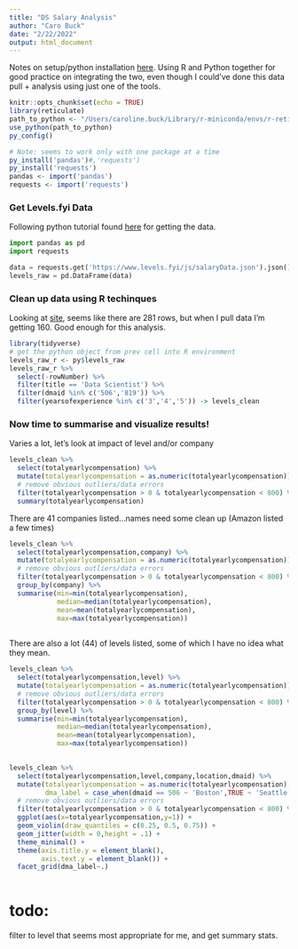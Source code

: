 ```yaml
---
title: "DS Salary Analysis"
author: "Caro Buck"
date: "2/22/2022"
output: html_document
---
```


Notes on setup/python installation [here](https://rstudio.github.io/reticulate/articles/python_packages.html).
Using R and Python together for good practice on integrating the two, even though I could've done this data pull + analysis using just one of the tools. 

```r
knitr::opts_chunk$set(echo = TRUE)
library(reticulate)
path_to_python <- "/Users/caroline.buck/Library/r-miniconda/envs/r-reticulate/bin/python"
use_python(path_to_python)
py_config()

# Note: seems to work only with one package at a time
py_install('pandas')#,'requests')
py_install('requests')
pandas <- import('pandas')
requests <- import('requests')

```


### Get Levels.fyi Data

Following python tutorial found [here](https://towardsdatascience.com/a-beginners-guide-to-grabbing-and-analyzing-salary-data-in-python-e8c60eab186e) for getting the data.



```python
import pandas as pd
import requests

data = requests.get('https://www.levels.fyi/js/salaryData.json').json()
levels_raw = pd.DataFrame(data)
```


### Clean up data using R techinques
Looking at [site](https://www.levels.fyi/comp.html?track=Data%20Scientist&region=819,506&yoestart=3&yoeend=5), seems like there are 281 rows, but when I pull data I'm getting 160. Good enough for this analysis. 

```r
library(tidyverse)
# get the python object from prev cell into R environment
levels_raw_r <- py$levels_raw
levels_raw_r %>%
  select(-rowNumber) %>%
  filter(title == 'Data Scientist') %>%
  filter(dmaid %in% c('506','819')) %>%
  filter(yearsofexperience %in% c('3','4','5')) -> levels_clean
```

### Now time to summarise and visualize results!

Varies a lot, let's look at impact of level and/or company
```r
levels_clean %>%
  select(totalyearlycompensation) %>%
  mutate(totalyearlycompensation = as.numeric(totalyearlycompensation)) %>%
  # remove obvious outliers/data errors
  filter(totalyearlycompensation > 0 & totalyearlycompensation < 800) %>%
  summary(totalyearlycompensation) 
```

There are 41 companies listed...names need some clean up (Amazon listed a few times)
```r
levels_clean %>%
  select(totalyearlycompensation,company) %>%
  mutate(totalyearlycompensation = as.numeric(totalyearlycompensation)) %>%
  # remove obvious outliers/data errors
  filter(totalyearlycompensation > 0 & totalyearlycompensation < 800) %>%
  group_by(company) %>%
  summarise(min=min(totalyearlycompensation),
            median=median(totalyearlycompensation),
            mean=mean(totalyearlycompensation),
            max=max(totalyearlycompensation))
  
```

There are also a lot (44) of levels listed, some of which I have no idea what they mean. 
```r
levels_clean %>%
  select(totalyearlycompensation,level) %>%
  mutate(totalyearlycompensation = as.numeric(totalyearlycompensation)) %>%
  # remove obvious outliers/data errors
  filter(totalyearlycompensation > 0 & totalyearlycompensation < 800) %>%
  group_by(level) %>%
  summarise(min=min(totalyearlycompensation),
            median=median(totalyearlycompensation),
            mean=mean(totalyearlycompensation),
            max=max(totalyearlycompensation))
  
```

```r
levels_clean %>%
  select(totalyearlycompensation,level,company,location,dmaid) %>%
  mutate(totalyearlycompensation = as.numeric(totalyearlycompensation),
         dma_label = case_when(dmaid == 506 ~ 'Boston',TRUE ~ 'Seattle')) %>%
  # remove obvious outliers/data errors
  filter(totalyearlycompensation > 0 & totalyearlycompensation < 800) %>%
  ggplot(aes(x=totalyearlycompensation,y=1)) +
  geom_violin(draw_quantiles = c(0.25, 0.5, 0.75)) +
  geom_jitter(width = 0,height = .1) +
  theme_minimal() +
  theme(axis.title.y = element_blank(),
        axis.text.y = element_blank()) +
  facet_grid(dma_label~.)
  
```

# todo:
filter to level that seems most appropriate for me, and get summary stats. 
